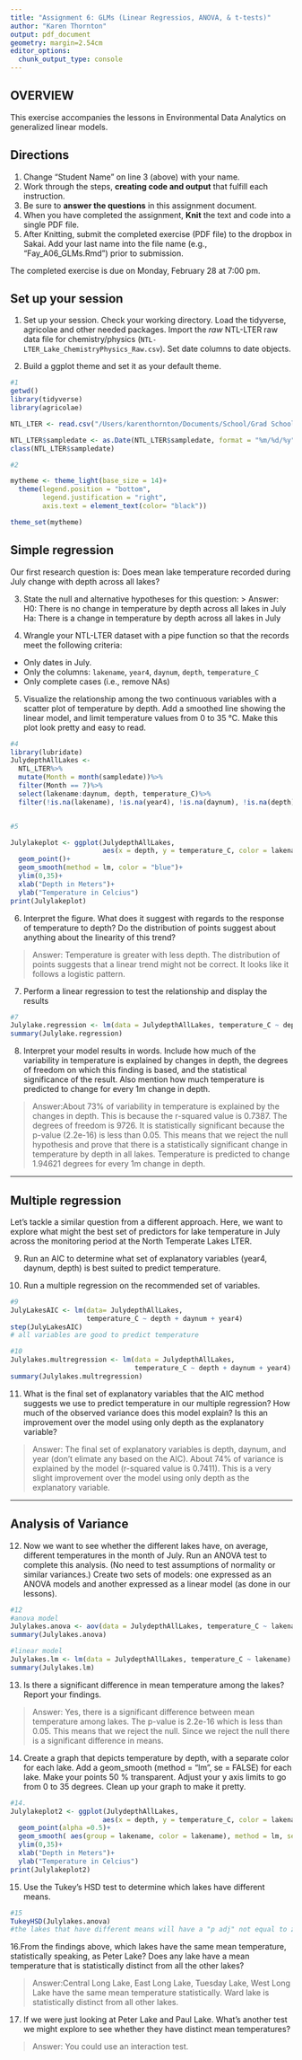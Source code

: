 ```yaml
---
title: "Assignment 6: GLMs (Linear Regressios, ANOVA, & t-tests)"
author: "Karen Thornton"
output: pdf_document
geometry: margin=2.54cm
editor_options: 
  chunk_output_type: console
---
```


## OVERVIEW

This exercise accompanies the lessons in Environmental Data Analytics on generalized linear models. 

## Directions
1. Change "Student Name" on line 3 (above) with your name.
2. Work through the steps, **creating code and output** that fulfill each instruction.
3. Be sure to **answer the questions** in this assignment document.
4. When you have completed the assignment, **Knit** the text and code into a single PDF file.
5. After Knitting, submit the completed exercise (PDF file) to the dropbox in Sakai. Add your last name into the file name (e.g., "Fay_A06_GLMs.Rmd") prior to submission.

The completed exercise is due on Monday, February 28 at 7:00 pm.

## Set up your session 
1. Set up your session. Check your working directory. Load the tidyverse, agricolae and other needed packages. Import the *raw* NTL-LTER raw data file for chemistry/physics (`NTL-LTER_Lake_ChemistryPhysics_Raw.csv`). Set date columns to date objects.

2. Build a ggplot theme and set it as your default theme.

```r
#1
getwd()
library(tidyverse)
library(agricolae)

NTL_LTER <- read.csv("/Users/karenthornton/Documents/School/Grad School/Year 1/Semester 2/EDA/Environmental_Data_Analytics_2022/Data/Raw/NTL-LTER_Lake_ChemistryPhysics_Raw.csv", stringsAsFactors = TRUE)

NTL_LTER$sampledate <- as.Date(NTL_LTER$sampledate, format = "%m/%d/%y")
class(NTL_LTER$sampledate)

#2

mytheme <- theme_light(base_size = 14)+
  theme(legend.position = "bottom",
        legend.justification = "right",
        axis.text = element_text(color= "black"))

theme_set(mytheme)


```

## Simple regression
Our first research question is: Does mean lake temperature recorded during July change with depth across all lakes?

3. State the null and alternative hypotheses for this question:
> Answer:
H0: There is no change in temperature by depth across all lakes in July
Ha: There is a change in temperature by depth across all lakes in July


4.  Wrangle your NTL-LTER dataset with a pipe function so that the records meet the following criteria: 
 * Only dates in July. 
 * Only the columns: `lakename`, `year4`, `daynum`, `depth`, `temperature_C`
 * Only complete cases (i.e., remove NAs)

5. Visualize the relationship among the two continuous variables with a scatter plot of temperature by depth. Add a smoothed line showing the linear model, and limit temperature values from 0 to 35 °C. Make this plot look pretty and easy to read.

```r
#4
library(lubridate)
JulydepthAllLakes <-
  NTL_LTER%>%
  mutate(Month = month(sampledate))%>%
  filter(Month == 7)%>%
  select(lakename:daynum, depth, temperature_C)%>%
  filter(!is.na(lakename), !is.na(year4), !is.na(daynum), !is.na(depth), !is.na(temperature_C))


#5

Julylakeplot <- ggplot(JulydepthAllLakes, 
                       aes(x = depth, y = temperature_C, color = lakename))+
  geom_point()+
  geom_smooth(method = lm, color = "blue")+
  ylim(0,35)+
  xlab("Depth in Meters")+
  ylab("Temperature in Celcius")
print(Julylakeplot)

```


6. Interpret the figure. What does it suggest with regards to the response of temperature to depth? Do the distribution of points suggest about anything about the linearity of this trend?

> Answer: Temperature is greater with less depth. The distribution of points suggests that a linear trend might not be correct. It looks like it follows a logistic pattern. 


7. Perform a linear regression to test the relationship and display the results

```r
#7
Julylake.regression <- lm(data = JulydepthAllLakes, temperature_C ~ depth)
summary(Julylake.regression)

```


8. Interpret your model results in words. Include how much of the variability in temperature is explained by changes in depth, the degrees of freedom on which this finding is based, and the statistical significance of the result. Also mention how much temperature is predicted to change for every 1m change in depth. 

> Answer:About 73% of variability in temperature is explained by the changes in depth. This is because the r-squared value is 0.7387. The degrees of freedom is 9726. It is statistically significant because the p-value (2.2e-16) is less than 0.05. This means that we reject the null hypothesis and prove that there is a statistically significant change in temperature by depth in all lakes. Temperature is predicted to change 1.94621 degrees for every 1m change in depth. 


---

## Multiple regression
Let's tackle a similar question from a different approach. Here, we want to explore what might the best set of predictors for lake temperature in July across the monitoring period at the North Temperate Lakes LTER. 


9. Run an AIC to determine what set of explanatory variables (year4, daynum, depth) is best suited to predict temperature.

10. Run a multiple regression on the recommended set of variables. 

```r
#9
JulyLakesAIC <- lm(data= JulydepthAllLakes, 
                   temperature_C ~ depth + daynum + year4)
step(JulyLakesAIC)
# all variables are good to predict temperature 

#10
Julylakes.multregression <- lm(data = JulydepthAllLakes, 
                               temperature_C ~ depth + daynum + year4)
summary(Julylakes.multregression)


```

11. What is the final set of explanatory variables that the AIC method suggests we use to predict temperature in our multiple regression? How much of the observed variance does this model explain? Is this an improvement over the model using only depth as the explanatory variable?

> Answer: The final set of explanatory variables is depth, daynum, and year (don't elimate any based on the AIC). About 74% of variance is explained by the model (r-squared value is 0.7411). This is a very slight improvement over the model using only depth as the explanatory variable.  



---
## Analysis of Variance

12. Now we want to see whether the different lakes have, on average, different temperatures in the month of July. Run an ANOVA test to complete this analysis. (No need to test assumptions of normality or similar variances.) Create two sets of models: one expressed as an ANOVA models and another expressed as a linear model (as done in our lessons).

```r
#12
#anova model
Julylakes.anova <- aov(data = JulydepthAllLakes, temperature_C ~ lakename)
summary(Julylakes.anova)

#linear model
Julylakes.lm <- lm(data = JulydepthAllLakes, temperature_C ~ lakename)
summary(Julylakes.lm)

```

13. Is there a significant difference in mean temperature among the lakes? Report your findings. 

> Answer: Yes, there is a significant difference between mean temperature among lakes. The p-value is 2.2e-16 which is less than 0.05. This means that we reject the null. Since we reject the null there is a significant difference in means. 



14. Create a graph that depicts temperature by depth, with a separate color for each lake. Add a geom_smooth (method = "lm", se = FALSE) for each lake. Make your points 50 % transparent. Adjust your y axis limits to go from 0 to 35 degrees. Clean up your graph to make it pretty. 

```r
#14.
Julylakeplot2 <- ggplot(JulydepthAllLakes, 
                       aes(x = depth, y = temperature_C, color = lakename))+
  geom_point(alpha =0.5)+
  geom_smooth( aes(group = lakename, color = lakename), method = lm, se = FALSE)+
  ylim(0,35)+
  xlab("Depth in Meters")+
  ylab("Temperature in Celcius")
print(Julylakeplot2)

```

15. Use the Tukey's HSD test to determine which lakes have different means.

```r
#15
TukeyHSD(Julylakes.anova)
#the lakes that have different means will have a "p adj" not equal to zero

```

16.From the findings above, which lakes have the same mean temperature, statistically speaking, as Peter Lake? Does any lake have a mean temperature that is statistically distinct from all the other lakes?

>Answer:Central Long Lake, East Long Lake, Tuesday Lake, West Long Lake have the same mean temperature statistically. Ward lake is statistically distinct from all other lakes. 

 

17. If we were just looking at Peter Lake and Paul Lake. What's another test we might explore to see whether they have distinct mean temperatures? 

>Answer: You could use an interaction test. 



